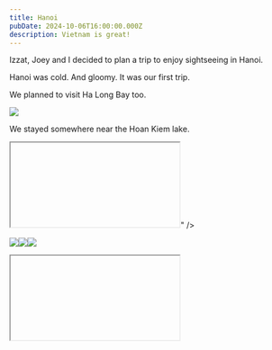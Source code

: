 ```yaml
---
title: Hanoi
pubDate: 2024-10-06T16:00:00.000Z
description: Vietnam is great!
---
```


Izzat, Joey and I decided to plan a trip to enjoy sightseeing in Hanoi.

Hanoi was cold. And gloomy. It was our first trip.

We planned to visit Ha Long Bay too.

![](https://res.cloudinary.com/dbifqlg1w/image/upload/v1727434877/travels/hanoi/DSC_3349_lys4pz.jpg)

We stayed somewhere near the Hoan Kiem lake.

<IFrame embedCode="<iframe src=&#x22;https://www.google.com/maps/embed?pb=!1m18!1m12!1m3!1d1575.9271767274615!2d105.85618003395932!3d21.028440844652582!2m3!1f0!2f0!3f0!3m2!1i1024!2i768!4f13.1!3m3!1m2!1s0x3135abea3ec39f05%3A0x4b8f47c4c0e167ae!2sVintage%20Decor%20Apartment%20Hanoi%20Old%20Town!5e1!3m2!1sen!2ssg!4v1729504674262!5m2!1sen!2ssg&#x22; width=&#x22;100%&#x22; height=&#x22;350&#x22; style=&#x22;border:0;&#x22; allowfullscreen=&#x22;&#x22; loading=&#x22;lazy&#x22; referrerpolicy=&#x22;no-referrer-when-downgrade&#x22;></iframe>" />

<IFrame embedCode="<iframe src=&#x22;https://www.google.com/maps/embed?pb=!1m18!1m12!1m3!1d29792.848684921122!2d105.83686813099224!3d21.028440844652582!2m3!1f0!2f0!3f0!3m2!1i1024!2i768!4f13.1!3m3!1m2!1s0x3135abea3ec39f05%3A0x4b8f47c4c0e167ae!2sVintage%20Decor%20Apartment%20Hanoi%20Old%20Town!5e0!3m2!1sen!2ssg!4v1729512298457!5m2!1sen!2ssg&#x22; width=&#x22;100%&#x22; height=&#x22;350&#x22; style=&#x22;border:0;&#x22; allowfullscreen=&#x22;&#x22; loading=&#x22;lazy&#x22; referrerpolicy=&#x22;no-referrer-when-downgrade&#x22;></iframe>" />

![](https://res.cloudinary.com/dbifqlg1w/image/upload/v1727434783/travels/hanoi/DSC_3311_xvofsz.jpg)![](https://res.cloudinary.com/dbifqlg1w/image/upload/v1727435028/travels/hanoi/DSC_3337_zprxhy.jpg)![](https://res.cloudinary.com/dbifqlg1w/image/upload/v1727435026/travels/hanoi/DSC_3342_ismlhk.jpg)

<IFrame />

## Eating Great Stuff

And where to find them.

| **Food**                                 |                         **Map**                         | **Notes**                                                                                                        |
| :--------------------------------------- | :-----------------------------------------------------: | :--------------------------------------------------------------------------------------------------------------- |
| Beef Salad                               |     [📍](https://maps.app.goo.gl/yomoT4MyQUyPghuZ6)     |                                                                                                                  |
| Nha Trang Roll                           |     [📍](https://maps.app.goo.gl/gLh3edKBEeHkdw1NA)     |                                                                                                                  |
| Clam Worm                                |     [📍](https://maps.app.goo.gl/z8bxS4GLUmeavvQi8)     |                                                                                                                  |
| Coconut Icecream                         |     [📍](https://maps.app.goo.gl/S7qYFfEbgVz18Fd26)     |                                                                                                                  |
| Egg Coffee                               |     [📍](https://maps.app.goo.gl/tvLxdSQEdDokLsMR8)     | ✅ Visited                                                                                                        |
| Vietnamese Pancake                       |     [📍](https://maps.app.goo.gl/WUU922ymdCzgzziu9)     | Pork and shrimp                                                                                                  |
| Traditional Breadstour                   |     [📍](https://maps.app.goo.gl/WUU922ymdCzgzziu9)     | ✅ Visited                                                                                                        |
| Yoghurt Dessert                          |     [📍](https://maps.app.goo.gl/LVH8EHansFXgzDnG6)     |                                                                                                                  |
| Avocado Icecream (Ngọc kem bơ)           |     [📍](https://maps.app.goo.gl/9bJG4piV9BSZd2xT8)     | ✅ Visited                                                                                                        |
| Salt Mate (Salt coffee) 👍               |     [📍](https://maps.app.goo.gl/xuwMq2KBpqiwgtAP7)     | ✅ Visited                                                                                                        |
| Pizza 4P’s Bao Khanh                     |     [📍](https://maps.app.goo.gl/gE2pRnZy3wzjynPx7)     | Cheese dessert, pizza                                                                                            |
| Banhmi Longhoi                           |     [📍](https://maps.app.goo.gl/buuxT23MXjAQQqW48)     |                                                                                                                  |
| Banh Mi 25                               |                                                         |                                                                                                                  |
| Bami Bread                               |                                                         |                                                                                                                  |
| Chả Cá Anh Vũ                            |     [📍](https://maps.app.goo.gl/rXkAv2LnsTWr9W9n6)     | Franchise                                                                                                        |
| Chả Cá Thăng Long 👍                     | [📍](https://osm.org/go/4dt0Ydtcu?m=\&node=11491405059) | ✅ Visited, fancy [Michelin](https://guide.michelin.com/sg/en/ha-noi/ha-noi_2974158/restaurant/cha-ca-thang-long) |
| Cafe Dinh 👍                             |     [📍](https://maps.app.goo.gl/GQtirvBrHQVpjpPr7)     | ✅ Visited                                                                                                        |
| Cafe Giảng                               |     [📍](https://maps.app.goo.gl/7NjmoDm2NiUxu3Sh9)     | ✅ Visited                                                                                                        |
| Bun Cha                                  |     [📍](https://maps.app.goo.gl/WxxK77Qt3jUhsehLA)     | Obama, Bourdain                                                                                                  |
| Baked Egg Tart                           |     [📍](https://maps.app.goo.gl/fFSWYjbFDQrYFeHW9)     |                                                                                                                  |
| Fermented, Grilled Pork, With Chilli     |     [📍](https://maps.app.goo.gl/sYWN9sQt6aWtKfi79)     | ✅ Visited, great oysters                                                                                         |
| Ancient Dessert Homestyle                |     [📍](https://maps.app.goo.gl/fQkcQFcq2vYUcMTq8)     |                                                                                                                  |
| Che                                      |     [📍](https://maps.app.goo.gl/7PZSUKvKAp5aUubb9)     | Too far                                                                                                          |
| Fermented Pork                           |     [📍](https://maps.app.goo.gl/Vdp6G4MQRXe8jWEs7)     |                                                                                                                  |
| Pork Skewer (Thit Xien Nuong)            |     [📍](https://maps.app.goo.gl/bAK4xqMGxen2D9wi9)     |                                                                                                                  |
| Honey Buttered Banh Mi (Banh Mi Mat Ong) |                            ⬆️                           |                                                                                                                  |
| Banh Duc, Rib Porridge (Chao Suon)       |     [📍](https://maps.app.goo.gl/HwQ931FM18UoR3dx6)     |                                                                                                                  |
